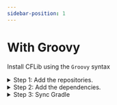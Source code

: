 ```yaml
---
sidebar-position: 1
---
```



# With Groovy

Install CFLib using the `Groovy` syntax

<details>
<summary>Step 1: Add the repositories.</summary>

In your root `build.gradle` file (`your-project/build.gradle`), find the `allprojects/repositories` block. It should look like this:

```groovy
allprojects {
    repositories {
        mavenCentral()
        google()
    }
}
```

Add these lines to the end of the block:

```groovy
maven { url = 'https://jitpack.io/' }
maven { url = 'https://maven.brott.dev' }
```

It should now look like this:

```groovy
allprojects {
    repositories {
        mavenCentral()
        google()

        maven { url = 'https://jitpack.io/' }
        maven { url = 'https://maven.brott.dev' }
    }
}
```
</details>

<details>
<summary>Step 2: Add the dependencies.</summary>

In your `build.dependencies.gradle` file, find the `dependencies` block. It should look similar to this:

```groovy
dependencies {
    implementation 'org.firstinspires.ftc:Inspection:8.0.0'
    implementation 'org.firstinspires.ftc:Blocks:8.0.0'
    implementation 'org.firstinspires.ftc:Tfod:8.0.0'
    implementation 'org.firstinspires.ftc:RobotCore:8.0.0'
    implementation 'org.firstinspires.ftc:RobotServer:8.0.0'
    implementation 'org.firstinspires.ftc:OnBotJava:8.0.0'
    implementation 'org.firstinspires.ftc:Hardware:8.0.0'
    implementation 'org.firstinspires.ftc:FtcCommon:8.0.0'
    implementation 'org.tensorflow:tensorflow-lite-task-vision:0.2.0'
    implementation 'androidx.appcompat:appcompat:1.2.0'
    implementation 'org.firstinspires.ftc:gameAssets-PowerPlay:1.0.0'
}
```

:::caution

Make sure you are in the *root* `build.dependencies.gradle` file, not a different one.

:::

Add this line to the end of the block

```groovy
implementation 'com.acmerobotics.dashboard:dashboard:0.4.4'
```

So that it looks like this

```groovy
dependencies {
    implementation 'org.firstinspires.ftc:Inspection:8.0.0'
    implementation 'org.firstinspires.ftc:Blocks:8.0.0'
    implementation 'org.firstinspires.ftc:Tfod:8.0.0'
    implementation 'org.firstinspires.ftc:RobotCore:8.0.0'
    implementation 'org.firstinspires.ftc:RobotServer:8.0.0'
    implementation 'org.firstinspires.ftc:OnBotJava:8.0.0'
    implementation 'org.firstinspires.ftc:Hardware:8.0.0'
    implementation 'org.firstinspires.ftc:FtcCommon:8.0.0'
    implementation 'org.tensorflow:tensorflow-lite-task-vision:0.2.0'
    implementation 'androidx.appcompat:appcompat:1.2.0'
    implementation 'org.firstinspires.ftc:gameAssets-PowerPlay:1.0.0'

    implementation 'com.acmerobotics.dashboard:dashboard:0.4.4'
}
```

In your `TeamCode/build.gradle` file, find the `dependencies` block. It should look something like this:

:::caution

Make sure you are in the *project* `build.gradle`, not the root `build.gradle`

:::

```groovy
dependencies {
    implementation project(':FtcRobotController')
    annotationProcessor files('lib/OpModeAnnotationProcessor.jar')
}
```

Add these lines at the end of the block

```groovy
implementation "com.github.AtomicRobotics3805:CFLib:0.2.0"
implementation 'org.apache.commons:commons-math3:3.6.1'
implementation 'com.acmerobotics.roadrunner:core:0.5.5'
implementation 'com.github.NoahBres:MeepMeep:2.0.1'
```

So it looks like this

```groovy
dependencies {
    implementation project(':FtcRobotController')
    annotationProcessor files('lib/OpModeAnnotationProcessor.jar')

    implementation "com.github.AtomicRobotics3805:CFLib:0.2.0"
    implementation 'org.apache.commons:commons-math3:3.6.1'
    implementation 'com.acmerobotics.roadrunner:core:0.5.5'
    implementation 'com.github.NoahBres:MeepMeep:2.0.1'
}
```

</details>

<details>
<summary>Step 3: Sync Gradle</summary>

<Tabs>
  <TabItem value="android-studio" label="With Android Studio" default>

  In the top right corner, press the `Sync Project with Gradle Files` button.

  ![Sync Gradle Android Studio Button](https://github.com/AtomicRobotics3805/CFLib/blob/main/Documentation/ANDROID_STUDIO_sync-gradle.png?raw=true)

  </TabItem>
  <TabItem value="intellij-idea" label="With Intellij IDEA">

  On the upper right toolbar, there should be a `Gradle` tab.

  ![Open Gradle Tab](https://github.com/AtomicRobotics3805/CFLib/blob/main/Documentation/IDEA_gradle-tab.png?raw=true)

  Then click the `Reload All Gradle Files` button.

  ![Reload All Gradle Files](https://github.com/AtomicRobotics3805/CFLib/blob/main/Documentation/IDEA_sync-gradle.png?raw=true)

  </TabItem>
</Tabs>
</details>